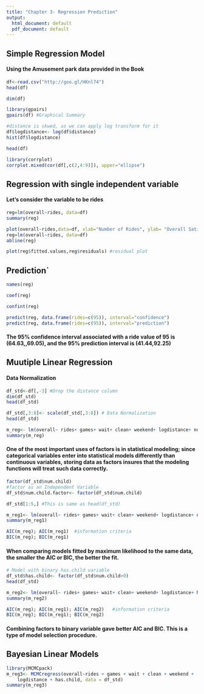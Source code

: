 ---
title: "Chapter 3- Regression Prediction"
output:
  html_document: default
  pdf_document: default
---
## Simple Regression Model
#### Using the Amusement park data provided in the Book
```{r}
df<-read.csv("http://goo.gl/HKnl74")
head(df)
```

```{r}
dim(df)
```
```{r}
library(gpairs)
gpairs(df) #Graphical Summary
```

```{r}
#distance is skwed, so we can apply log transform for it
df$logdistance<- log(df$distance)
hist(df$logdistance)
```

```{r}
head(df)
```

```{r}
library(corrplot)
corrplot.mixed(cor(df[,c(2,4:9)]), upper="ellipse")
```
## Regression with single independent variable
#### Let's consider the variable to be rides
```{r}
reg=lm(overall~rides, data=df)
summary(reg)
```

```{r}
plot(overall~rides,data=df, xlab="Number of Rides", ylab= "Overall Satisfaction")
reg=lm(overall~rides, data=df)
abline(reg)
```

```{r}
plot(reg$fitted.values,reg$residuals) #residual plot
```
## Prediction`

```{r}
names(reg)
```

```{r}
coef(reg)
```

```{r}
confint(reg)
```

```{r}
predict(reg, data.frame(rides=c(95)), interval="confidence")
predict(reg, data.frame(rides=c(95)), interval="prediction")
```

#### The 95% confidence interval associated with a ride value of 95 is (64.63,,69.05), and the  95% prediction interval is (41.44,92.25)

## Muutiple Linear Regression

#### Data Normalization
```{r}
df_std<-df[,-3] #Drop the distance column
dim(df_std)
head(df_std)
```

```{r}
df_std[,3:8]<- scale(df_std[,3:8]) # Data Normalization
head(df_std)
```

```{r}
m_reg<- lm(overall~ rides+ games+ wait+ clean+ weekend+ logdistance+ num.child, data= df_std)
summary(m_reg)
```
#### One of the most important uses of factors is in statistical modeling; since categorical variables enter into statistical models differently than continuous variables, storing data as factors insures that the modeling functions will treat such data correctly.
```{r}
factor(df_std$num.child)
#factor as an Independent Variable
df_std$num.child.factor<- factor(df_std$num.child)
```

```{r}
df_std[1:5,] #This is same as head(df_std)
```

```{r}
m_reg1<- lm(overall~ rides+ games+ wait+ clean+ weekend+ logdistance+ num.child.factor, data= df_std)
summary(m_reg1)
```

```{r}
AIC(m_reg); AIC(m_reg1)  #information criteria
BIC(m_reg); BIC(m_reg1)
```

#### When comparing models fitted by maximum likelihood to the same data, the smaller the AIC or BIC, the better the fit.

```{r}
# Model with binary has.child variable
df_std$has.child<- factor(df_std$num.child>0)
head(df_std)
```

```{r}
m_reg2<- lm(overall~ rides+ games+ wait+ clean+ weekend+ logdistance+ has.child, data= df_std)
summary(m_reg2)
```

```{r}
AIC(m_reg); AIC(m_reg1); AIC(m_reg2)   #information criteria
BIC(m_reg); BIC(m_reg1); BIC(m_reg2)

```
#### Combining factors to binary variable gave better AIC and BIC. This is a type of model selection procedure.

## Bayesian Linear Models
```{r}
library(MCMCpack)
m_reg3<- MCMCregress(overall~rides + games + wait + clean + weekend + 
    logdistance + has.child, data = df_std)
summary(m_reg3)
```

